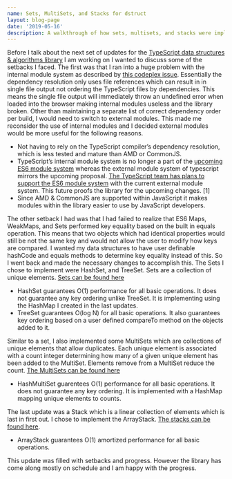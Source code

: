 ```yaml
---
name: Sets, MultiSets, and Stacks for dstruct
layout: blog-page
date: '2019-05-16'
description: A walkthrough of how sets, multisets, and stacks were implemented for my capstone dstruct project
---
```


Before I talk about the next set of updates for the [TypeScript data structures & algorithms library](https://github.com/codystebbins/dstruct) I am working on I wanted to discuss some of the setbacks I faced. The first was that I ran into a huge problem with the internal module system as described by [this codeplex issue](https://typescript.codeplex.com/workitem/913). Essentially the dependency resolution only uses file references which can result in in single file output not ordering the TypeScript files by dependencies. This means the single file output will immediately throw an undefined error when loaded into the browser making internal modules useless and the library broken. Other than maintaining a separate list of correct dependency order per build, I would need to switch to external modules. This made me reconsider the use of internal modules and I decided external modules would be more useful for the following reasons.

- Not having to rely on the TypeScript compiler’s dependency resolution, which is less tested and mature than AMD or CommonJS.
- TypeScript’s internal module system is no longer a part of the [upcoming ES6 module system](http://wiki.ecmascript.org/doku.php?id=harmony:modules) whereas the external module system of typescript mirrors the upcoming proposal. [The TypeScript team has plans to support the ES6 module system](https://typescript.codeplex.com/discussions/446695) with the current external module system. This future proofs the library for the upcoming changes. [1]
- Since AMD & CommonJS are supported within JavaScript it makes modules within the library easier to use by JavaScript developers.

The other setback I had was that I had failed to realize that ES6 Maps, WeakMaps, and Sets performed key equality based on the built in equals operation. This means that two objects which had identical properties would still be not the same key and would not allow the user to modify how keys are compared. I wanted my data structures to have user definable hashCode and equals methods to determine key equality instead of this. So I went back and made the necessary changes to accomplish this.
The Sets I chose to implement were HashSet, and TreeSet. Sets are a collection of unique elements. [Sets can be found here](https://github.com/codystebbins/dstruct/tree/master/lib/structures/sets)

- HashSet guarantees O(1) performance for all basic operations. It does not guarantee any key ordering unlike TreeSet. It is implementing using the HashMap I created in the last updates.
- TreeSet guarantees O(log N) for all basic operations. It also guarantees key ordering based on a user defined compareTo method on the objects added to it.

Similar to a set, I also implemented some MultiSets which are collections of unique elements that allow duplicates. Each unique element is associated with a count integer determining how many of a given unique element has been added to the MultiSet. Elements remove from a MultiSet reduce the count. [The MultiSets can be found here](https://github.com/codystebbins/dstruct/tree/master/lib/structures/multiSets)

- HashMultiSet guarentees O(1) performance for all basic operations. It does not guarantee any key ordering. It is implemented with a HashMap mapping unique elements to counts.

The last update was a Stack which is a linear collection of elements which is last in first out. I chose to implement the ArrayStack. [The stacks can be found here](https://github.com/codystebbins/dstruct/tree/master/lib/structures/stacks).

- ArrayStack guarantees O(1) amortized performance for all basic operations.

This update was filled with setbacks and progress. However the library has come along mostly on schedule and I am happy with the progress.
